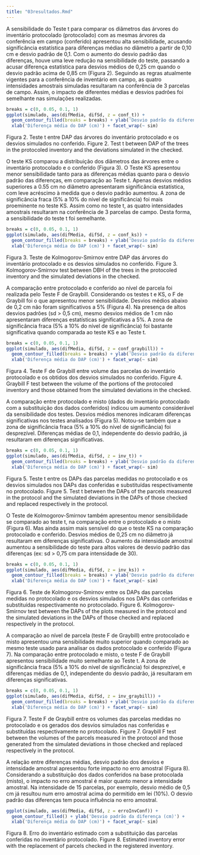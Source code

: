 ```yaml
---
title: "03resultados.Rmd"
---
```



A sensibilidade do Teste t para comparar os diâmetros das árvores do inventário protocolado (protocolado) com as mesmas árvores da conferência em campo (conferido) apresentou alta sensibilidade, acusando significância estatística para diferenças médias no diâmetro a partir de 0,10 cm e desvio padrão de 0,1. Com o aumento do desvio padrão das diferenças, houve uma leve redução na sensibilidade do teste, passando a acusar diferença estatística para desvios médios de 0,25 cm quando o desvio padrão acima de 0,85 cm (Figura 2). Seguindo as regras atualmente vigentes para a conferência de inventário em campo, as quatro intensidades amostrais simuladas resultaram na conferência de 3 parcelas de campo. Assim, o impacto de diferentes médias e desvios padrões foi semelhante nas simulações realizadas.

```r
breaks = c(0, 0.05, 0.1, 1)
ggplot(simulado, aes(difMedia, difSd, z = conf_t)) + 
  geom_contour_filled(breaks = breaks) + ylab('Desvio padrão da diferença (cm)') +
  xlab('Diferença média do DAP (cm)') + facet_wrap(~ sim)
```

Figura 2. Teste t entre DAP das árvores do inventário protocolado e os desvios simulados no conferido.
Figure 2. Test t between DAP of the trees in the protocoled inventory and the deviations simulated in the checked.

O teste KS comparou a distribuição dos diâmetros das árvores entre o inventário protocolado e o conferido (Figura 3). O Teste KS apresentou menor sensibilidade tanto para as diferenças médias quanto para o desvio padrão das diferenças, em comparação ao Teste t. Apenas desvios médios superiores a 0.55 cm no diâmetro apresentaram significância estatística, com leve acréscimo à medida que o desvio padrão aumentou. A zona de significância fraca (5% a 10% do nível de significância) foi mais proeminente no teste KS. Assim como no teste t, as quatro intensidades amostrais resultaram na conferência de 3 parcelas de campo. Desta forma, a sensibilidade do teste t foi semelhante.
 
```r
breaks = c(0, 0.05, 0.1, 1)
ggplot(simulado, aes(difMedia, difSd, z = conf_ks)) + 
  geom_contour_filled(breaks = breaks) + ylab('Desvio padrão da diferença (cm)') +
  xlab('Diferença média do DAP (cm)') + facet_wrap(~ sim)
```

Figura 3. Teste de Kolmogorov-Smirnov entre DAP das árvores do inventário protocolado e os desvios simulados no conferido.
Figure 3. Kolmogorov-Smirnov test between DBH of the trees in the protocoled inventory and the simulated deviations in the checked.

A comparação entre protocolado e conferido ao nível de parcela foi realizada pelo Teste F de Graybill. Considerando os testes t e KS, o F de Graybill foi o que apresentou menor sensibilidade. Desvios médios abaixo de 0,2 cm não foram significativos a 5% (Figura 4). Na presença de altos desvios padrões (sd > 0,5 cm), mesmo desvios médios de 1 cm não apresentaram diferenças estatísticas significativas a 5%. A zona de significância fraca (5% a 10% do nível de significância) foi bastante significativa quando comparada ao teste KS e ao Teste t.

```r
breaks = c(0, 0.05, 0.1, 1)
ggplot(simulado, aes(difMedia, difSd, z = conf_graybill)) + 
  geom_contour_filled(breaks = breaks) + ylab('Desvio padrão da diferença (cm)') +
  xlab('Diferença média do DAP (cm)') + facet_wrap(~ sim)
```

Figura 4. Teste F de Graybill entre volume das parcelas do inventário protocolado e os obtidos dos desvios simulados no conferido.
Figure 4. Graybill F test between the volume of the portions of the protocoled inventory and those obtained from the simulated deviations in the checked.

A comparação entre protocolado e misto (dados do inventário protocolado com a substituição dos dados conferidos) indicou um aumento considerável da sensibilidade dos testes. Desvios médios menores indicaram diferenças significativas nos testes analisados (Figura 5). Notou-se também que a zona de significância fraca (5% a 10% do nível de significância) foi desprezível. Diferenças médias de 0,1, independente do desvio padrão, já resultaram em diferenças significativas.

```r
breaks = c(0, 0.05, 0.1, 1)
ggplot(simulado, aes(difMedia, difSd, z = inv_t)) + 
  geom_contour_filled(breaks = breaks) + ylab('Desvio padrão da diferença (cm)') +
  xlab('Diferença média do DAP (cm)') + facet_wrap(~ sim)
```

Figura 5. Teste t entre os DAPs das parcelas medidas no protocolado e os desvios simulados nos DAPs das conferidas e substituídas respectivamente no protocolado.
Figure 5. Test t between the DAPs of the parcels measured in the protocol and the simulated deviations in the DAPs of those checked and replaced respectively in the protocol.

O Teste de Kolmogorov-Smirnov também apresentou menor sensibilidade se comparado ao teste t, na comparação entre o protocolado e o misto (Figura 6). Mas ainda assim mais sensível do que o teste KS na comparação protocolado e conferido. Desvios médios de 0,25 cm no diâmetro já resultaram em diferenças significativas. O aumento da intensidade amostral aumentou a sensibilidade do teste para altos valores de desvio padrão das diferenças (ex: sd > 0,75 cm para intensidade de 30).

```r
breaks = c(0, 0.05, 0.1, 1)
ggplot(simulado, aes(difMedia, difSd, z = inv_ks)) + 
  geom_contour_filled(breaks = breaks) + ylab('Desvio padrão da diferença (cm)') +
  xlab('Diferença média do DAP (cm)') + facet_wrap(~ sim)
```

Figura 6. Teste de Kolmogorov-Smirnov entre os DAPs das parcelas medidas no protocolado e os desvios simulados nos DAPs das conferidas e substituídas respectivamente no protocolado.
Figure 6. Kolmogorov-Smirnov test between the DAPs of the plots measured in the protocol and the simulated deviations in the DAPs of those checked and replaced respectively in the protocol.

A comparação ao nível de parcela (teste F de Graybill) entre protocolado e misto apresentou uma sensibilidade muito superior quando comparado ao mesmo teste usado para analisar os dados protocolado e conferido (Figura 7). Na comparação entre protocolado e misto, o teste F de Graybill apresentou sensibilidade muito semelhante ao Teste t. A zona de significância fraca (5% a 10% do nível de significância) foi desprezível, e diferenças médias de 0,1, independente do desvio padrão, já resultaram em diferenças significativas.

```r
breaks = c(0, 0.05, 0.1, 1)
ggplot(simulado, aes(difMedia, difSd, z = inv_graybill)) + 
  geom_contour_filled(breaks = breaks) + ylab('Desvio padrão da diferença (cm)') +
  xlab('Diferença média do DAP (cm)') + facet_wrap(~ sim)
```

Figura 7. Teste F de Graybill entre os volumes das parcelas medidas no protocolado e os gerados dos desvios simulados nas conferidas e substituídas respectivamente no protocolado.
Figure 7. Graybill F test between the volumes of the parcels measured in the protocol and those generated from the simulated deviations in those checked and replaced respectively in the protocol.

A relação entre diferenças médias, desvio padrão dos desvios e intensidade amostral apresentou forte impacto no erro amostral (Figura 8). Considerando a substituição dos dados conferidos na base protocolada (misto), o impacto no erro amostral é maior quanto menor a intensidade amostral. Na intensidade de 15 parcelas, por exemplo, desvio médio de 0,5 cm já resultou num erro amostral acima do permitido em lei (10%). O desvio padrão das diferenças tem pouca influência no erro amostral. 

```r
ggplot(simulado, aes(difMedia, difSd, z = erroInvConf)) + 
  geom_contour_filled() + ylab('Desvio padrão da diferença (cm)') +
  xlab('Diferença média do DAP (cm)') + facet_wrap(~ sim)
```

Figura 8. Erro do inventário estimado com a substituição das parcelas conferidas no inventário protocolado.
Figure 8. Estimated inventory error with the replacement of parcels checked in the registered inventory.